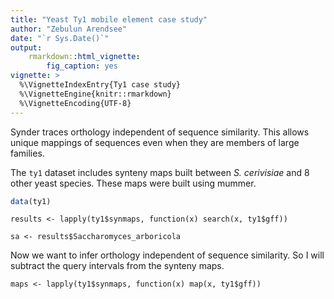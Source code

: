 ```yaml
---
title: "Yeast Ty1 mobile element case study"
author: "Zebulun Arendsee"
date: "`r Sys.Date()`"
output:
    rmarkdown::html_vignette:
        fig_caption: yes
vignette: >
  %\VignetteIndexEntry{Ty1 case study}
  %\VignetteEngine{knitr::rmarkdown}
  %\VignetteEncoding{UTF-8}
---
```


Synder traces orthology independent of sequence similarity. This allows unique
mappings of sequences even when they are members of large families.

The `ty1` dataset includes synteny maps built between *S. cerivisiae* and 8
other yeast species. These maps were built using mummer.

```r
data(ty1)
```

```
results <- lapply(ty1$synmaps, function(x) search(x, ty1$gff))

sa <- results$Saccharomyces_arboricola
```

Now we want to infer orthology independent of sequence similarity. So I will
subtract the query intervals from the synteny maps.


```
maps <- lapply(ty1$synmaps, function(x) map(x, ty1$gff))
```
